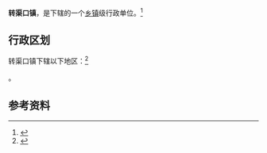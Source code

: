 {{中国乡级行政区|62/09/82/104/000}}

'''转渠口镇'''，是{{PRC admin/fullname|62/09/82/104/000|3}}下辖的一个[[乡镇|乡镇]]级行政单位。<ref>{{PRC admin/ref sgc|{{PRC admin/parent|62/09/82/104/000}}}}</ref>

== 行政区划 ==

转渠口镇下辖以下地区：<ref>{{PRC admin/ref sgc|62/09/82/104/000}}</ref>

{{PRC admin/children|62/09/82/104/000}}。

== 参考资料 ==

{{reflist}}

{{行政区划小作品}}
{{PRC admin/navcat|62/09/82/104/000}}